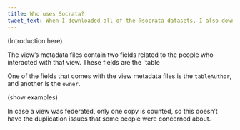 ```yaml
---
title: Who uses Socrata?
tweet_text: When I downloaded all of the @socrata datasets, I also downloaded all of the users.
---
```


(Introduction here)

The view's metadata files contain two fields related to the people
who interacted with that view. These fields are the `table

One of the fields that comes with the view metadata files is the 
`tableAuthor`, and another is the `owner`.

(show examples)












In case a view was federated, only one copy is counted, so this doesn't
have the duplication issues that some people were concerned about.
